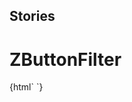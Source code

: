 
## Stories

<Meta title="Buttons/ZButtonFilter" component="z-button-filter" />

  # ZButtonFilter

<Preview>
  <Story name="z-button-filter">
    {html`
      <z-button-filter
        filtername="${text('filtername', 'filter 2')}"
        hasicon="${boolean('hasicon', true)}"
        isfixed="${text('isfixed', true)}"
      ></z-button-filter>
    `}
  </Story>
</Preview>

  <Props of="z-button-filter" />

